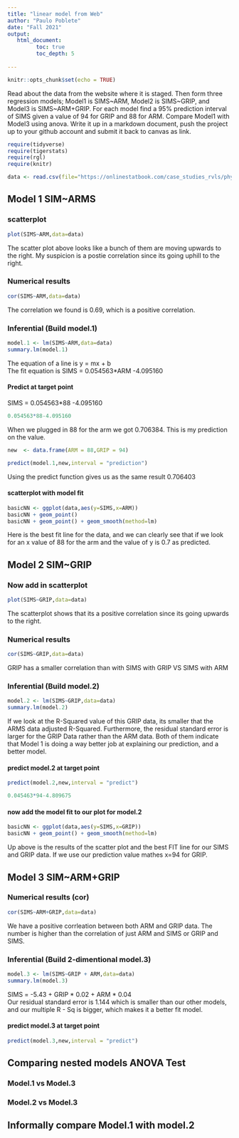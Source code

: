 ```yaml
---
title: "linear model from Web"
author: "Paulo Poblete"
date: "Fall 2021"
output:
   html_document:
         toc: true
         toc_depth: 5
        
---
```


```r
knitr::opts_chunk$set(echo = TRUE)
```

Read about the data from the website where it is staged.  Then form three regression models; Model1 is SIMS~ARM, Model2 is SIMS~GRIP, and Model3 is SIMS~ARM+GRIP. For each model find a 95% prediction interval of SIMS given a value of 94  for GRIP and 88 for ARM. Compare Model1 with Model3 using anova. Write it up in a markdown document, push the project up to your github account and submit it back to canvas as link. 

 


```r
require(tidyverse)
require(tigerstats)
require(rgl)
require(knitr)

```

```r
data <- read.csv(file="https://onlinestatbook.com/case_studies_rvls/physical_strength/data.txt",sep="",header=TRUE)  

```

## Model 1 SIM~ARMS

### scatterplot

```r
plot(SIMS~ARM,data=data)
```


The scatter plot above looks like a bunch of them are moving upwards to the right. My suspicion is a postie correlation since its going uphill to the right. 

### Numerical results

```r
cor(SIMS~ARM,data=data)
```

The correlation we found is 0.69, which is a positive correlation. 

### Inferential  (Build model.1)
```r
model.1 <- lm(SIMS~ARM,data=data)
summary.lm(model.1)
```

The equation of a line is y = mx + b  
The fit equation is SIMS = 0.054563*ARM -4.095160  

#### Predict at target point

SIMS = 0.054563*88 -4.095160  

```r
0.054563*88-4.095160  
```

When we plugged in 88 for the arm we got 0.706384. This is my prediction on the value.

```r
new  <- data.frame(ARM = 88,GRIP = 94)
```
```r
predict(model.1,new,interval = "prediction")
```

Using the predict function gives us as the same result
0.706403

#### scatterplot with model fit

```r
basicNN <- ggplot(data,aes(y=SIMS,x=ARM))
basicNN + geom_point()
basicNN + geom_point() + geom_smooth(method=lm)
```


Here is the best fit line for the data, and we can clearly see that if we look for an x value of 88 for the arm and the value of y is 0.7 as predicted. 

## Model 2 SIM~GRIP

### Now add in scatterplot

```r
plot(SIMS~GRIP,data=data)
```

The scatterplot shows that its a positive correlation since its going upwards to the right. 

### Numerical results 

```r
cor(SIMS~GRIP,data=data)
```

GRIP has a smaller correlation than with SIMS with GRIP VS SIMS with ARM  
  

### Inferential  (Build model.2)
```r
model.2 <- lm(SIMS~GRIP,data=data)
summary.lm(model.2)
```

If we look at the R-Squared value of this GRIP data, its smaller that the ARMS data adjusted R-Squared. Furthermore, the residual standard error is larger for the GRIP Data rather than the ARM data. Both of them indicate that Model 1 is doing a way better job at explaining our prediction, and a better model.  


#### predict model.2 at target point

```r
predict(model.2,new,interval = "predict")
```
```r
0.045463*94-4.809675
```



#### now add the model fit to our plot for model.2

```r
basicNN <- ggplot(data,aes(y=SIMS,x=GRIP))
basicNN + geom_point() + geom_smooth(method=lm)
```

Up above is the results of the scatter plot and the best FIT line for our SIMS and GRIP data. If we use our prediction value mathes x=94 for GRIP. 



## Model 3 SIM~ARM+GRIP

### Numerical results (cor)
```r
cor(SIMS~ARM+GRIP,data=data)
```
We have a positive corrleation between both ARM and GRIP data. The number is higher than the correlation of just ARM and SIMS or GRIP and SIMS. 


### Inferential  (Build 2-dimentional model.3)

```r
model.3 <- lm(SIMS~GRIP + ARM,data=data)
summary.lm(model.3)
```

SIMS = -5.43 + GRIP * 0.02 + ARM * 0.04  
Our residual standard error is 1.144  which is smaller than our other models, and our multiple R - Sq  is bigger, which makes it a better fit model. 


#### predict model.3 at target point
```r
predict(model.3,new,interval = "predict")
```



## Comparing nested models ANOVA Test

### Model.1 vs Model.3
### Model.2 vs Model.3

## Informally compare Model.1 with model.2

